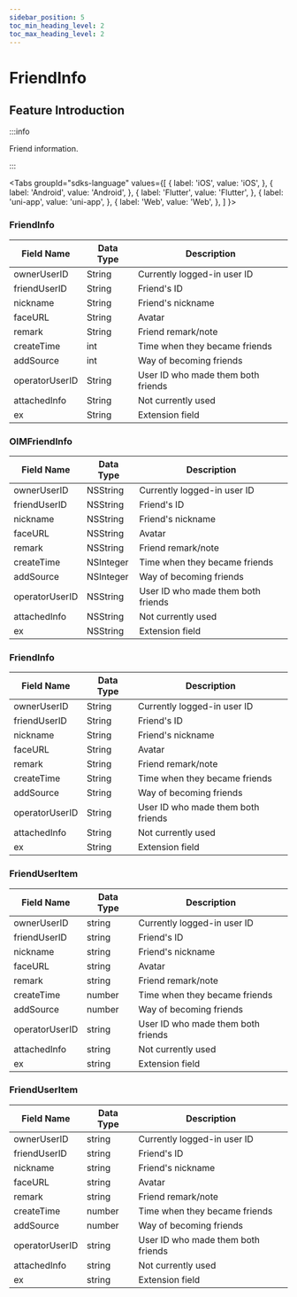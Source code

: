 ```yaml
---
sidebar_position: 5
toc_min_heading_level: 2
toc_max_heading_level: 2
---
```


# FriendInfo

## Feature Introduction

:::info

Friend information.

:::

<Tabs
groupId="sdks-language"
values={[
{ label: 'iOS', value: 'iOS', },
{ label: 'Android', value: 'Android', },
{ label: 'Flutter', value: 'Flutter', },
{ label: 'uni-app', value: 'uni-app', },
{ label: 'Web', value: 'Web', },
]
}>

<TabItem value="Flutter">

### FriendInfo

| Field Name     | Data Type | Description                        |
| -------------- | --------- | ---------------------------------- |
| ownerUserID    | String    | Currently logged-in user ID        |
| friendUserID   | String    | Friend's ID                        |
| nickname       | String    | Friend's nickname                  |
| faceURL        | String    | Avatar                             |
| remark         | String    | Friend remark/note                 |
| createTime     | int       | Time when they became friends      |
| addSource      | int       | Way of becoming friends            |
| operatorUserID | String    | User ID who made them both friends |
| attachedInfo   | String    | Not currently used                 |
| ex             | String    | Extension field                    |

</TabItem>

<TabItem value="iOS">

### OIMFriendInfo

| Field Name     | Data Type | Description                        |
| -------------- | --------- | ---------------------------------- |
| ownerUserID    | NSString  | Currently logged-in user ID        |
| friendUserID   | NSString  | Friend's ID                        |
| nickname       | NSString  | Friend's nickname                  |
| faceURL        | NSString  | Avatar                             |
| remark         | NSString  | Friend remark/note                 |
| createTime     | NSInteger | Time when they became friends      |
| addSource      | NSInteger | Way of becoming friends            |
| operatorUserID | NSString  | User ID who made them both friends |
| attachedInfo   | NSString  | Not currently used                 |
| ex             | NSString  | Extension field                    |

</TabItem>

<TabItem value="Android">

### FriendInfo

| Field Name     | Data Type | Description                        |
| -------------- | --------- | ---------------------------------- |
| ownerUserID    | String    | Currently logged-in user ID        |
| friendUserID   | String    | Friend's ID                        |
| nickname       | String    | Friend's nickname                  |
| faceURL        | String    | Avatar                             |
| remark         | String    | Friend remark/note                 |
| createTime     | String    | Time when they became friends      |
| addSource      | String    | Way of becoming friends            |
| operatorUserID | String    | User ID who made them both friends |
| attachedInfo   | String    | Not currently used                 |
| ex             | String    | Extension field                    |

</TabItem>

<TabItem value="Web">

### FriendUserItem

| Field Name     | Data Type | Description                        |
| -------------- | --------- | ---------------------------------- |
| ownerUserID    | string    | Currently logged-in user ID        |
| friendUserID   | string    | Friend's ID                        |
| nickname       | string    | Friend's nickname                  |
| faceURL        | string    | Avatar                             |
| remark         | string    | Friend remark/note                 |
| createTime     | number    | Time when they became friends      |
| addSource      | number    | Way of becoming friends            |
| operatorUserID | string    | User ID who made them both friends |
| attachedInfo   | string    | Not currently used                 |
| ex             | string    | Extension field                    |

</TabItem>

<TabItem value="uni-app">

### FriendUserItem

| Field Name     | Data Type | Description                        |
| -------------- | --------- | ---------------------------------- |
| ownerUserID    | string    | Currently logged-in user ID        |
| friendUserID   | string    | Friend's ID                        |
| nickname       | string    | Friend's nickname                  |
| faceURL        | string    | Avatar                             |
| remark         | string    | Friend remark/note                 |
| createTime     | number    | Time when they became friends      |
| addSource      | number    | Way of becoming friends            |
| operatorUserID | string    | User ID who made them both friends |
| attachedInfo   | string    | Not currently used                 |
| ex             | string    | Extension field                    |

</TabItem>

</Tabs>